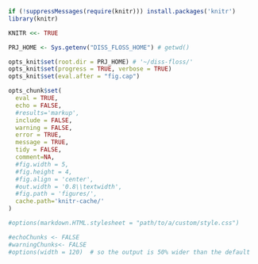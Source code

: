 <!--- Global (project-wide) options for 'knitr' --->

<!--- Set knitr's working directory to the project's home directory --->

```r

if (!suppressMessages(require(knitr))) install.packages('knitr')
library(knitr)

KNITR <<- TRUE

PRJ_HOME <- Sys.getenv("DISS_FLOSS_HOME") # getwd()

opts_knit$set(root.dir = PRJ_HOME) # '~/diss-floss/'
opts_knit$set(progress = TRUE, verbose = TRUE)
opts_knit$set(eval.after = "fig.cap")
```


```r

opts_chunk$set(
  eval = TRUE,
  echo = FALSE,
  #results='markup',
  include = FALSE,
  warning = FALSE,
  error = TRUE,
  message = TRUE,
  tidy = FALSE,
  comment=NA,
  #fig.width = 5,
  #fig.height = 4,
  #fig.align = 'center',
  #out.width = '0.8\\textwidth',
  #fig.path = 'figures/',
  cache.path='knitr-cache/'
)

#options(markdown.HTML.stylesheet = "path/to/a/custom/style.css")

#echoChunks <- FALSE
#warningChunks<- FALSE
#options(width = 120)  # so the output is 50% wider than the default
```

